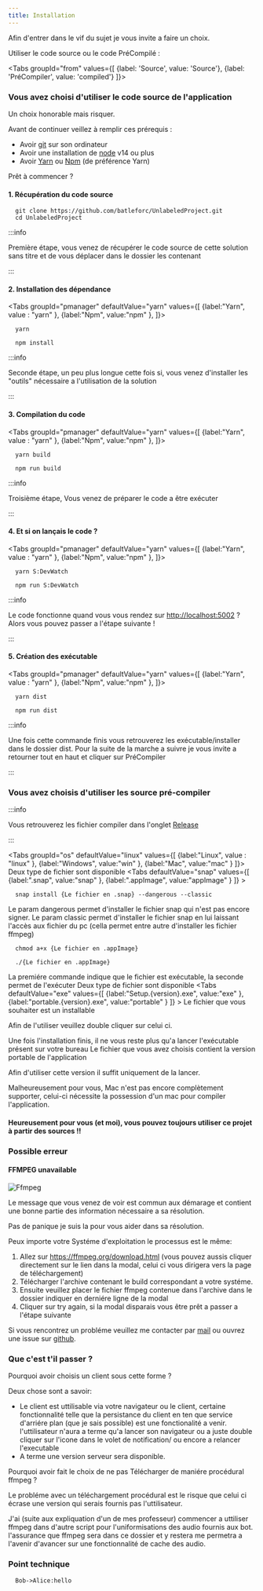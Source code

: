 ```yaml
---
title: Installation
---
```



Afin d'entrer dans le vif du sujet je vous invite a faire un choix.

Utiliser le code source ou le code PréCompilé :

<Tabs
  groupId="from"
  values={[
    {label: 'Source', value: 'Source'},
    {label: 'PréCompiler', value: 'compiled'}
  ]}>
  <TabItem value="Source">

### Vous avez choisi d'utiliser le code source de l'application

  <p>Un choix honorable mais risquer.</p>
  Avant de continuer veillez à remplir ces prérequis :
  <ul>
    <li> Avoir <a href="https://git-scm.com/">git</a> sur son ordinateur </li>
    <li> Avoir une installation de <a href="https://nodejs.dev/">node</a> v14 ou plus</li>
    <li> Avoir <a href="https://yarnpkg.com/">Yarn</a> ou <a href="https://www.npmjs.com/get-npm">Npm</a> (de préférence Yarn)</li>
  </ul>
  <p>Prêt à commencer ?</p>

#### 1. Récupération du code source

  ```shell
    git clone https://github.com/batleforc/UnlabeledProject.git
    cd UnlabeledProject
  ```

:::info

Première étape, vous venez de récupérer le code source de cette solution sans titre et de vous déplacer dans le dossier les contenant

:::

#### 2. Installation des dépendance

  <Tabs
  groupId="pmanager"
  defaultValue="yarn"
  values={[
    {label:"Yarn", value : "yarn" },
    {label:"Npm", value:"npm" },
  ]}>
  <TabItem
  value="yarn">

  ```shell
    yarn
  ```

  </TabItem>
  <TabItem
  value="npm">

  ```shell
    npm install
  ```

  </TabItem>
  </Tabs>

:::info

Seconde étape, un peu plus longue cette fois si, vous venez d'installer les "outils" nécessaire a l'utilisation de la solution

:::

#### 3. Compilation du code

  <Tabs
  groupId="pmanager"
  defaultValue="yarn"
  values={[
    {label:"Yarn", value : "yarn" },
    {label:"Npm", value:"npm" },
  ]}>
  <TabItem
  value="yarn">

  ```shell
    yarn build
  ```

  </TabItem>
  <TabItem
  value="npm">

  ```shell
    npm run build
  ```

  </TabItem>
  </Tabs>

:::info

Troisième étape, Vous venez de préparer le code a être exécuter

:::

#### 4. Et si on lançais le code ?

  <Tabs
  groupId="pmanager"
  defaultValue="yarn"
  values={[
    {label:"Yarn", value : "yarn" },
    {label:"Npm", value:"npm" },
  ]}>
  <TabItem
  value="yarn">

  ```shell
    yarn S:DevWatch
  ```

  </TabItem>
  <TabItem
  value="npm">

  ```shell
    npm run S:DevWatch
  ```

  </TabItem>
  </Tabs>

:::info

Le code fonctionne quand vous vous rendez sur <http://localhost:5002> ? Alors vous pouvez passer a l'étape suivante !

:::

#### 5. Création des exécutable

  <Tabs
  groupId="pmanager"
  defaultValue="yarn"
  values={[
    {label:"Yarn", value : "yarn" },
    {label:"Npm", value:"npm" },
  ]}>
  <TabItem
  value="yarn">

  ```shell
    yarn dist
  ```

  </TabItem>
  <TabItem
  value="npm">

  ```shell
    npm run dist
  ```

  </TabItem>
  </Tabs>

:::info

Une fois cette commande finis vous retrouverez les exécutable/installer dans le dossier dist. Pour la suite de la marche a suivre je vous invite a retourner tout en haut et cliquer sur PréCompiler

:::

  </TabItem>
  <TabItem
  value="compiled">

### Vous avez choisis d'utiliser les source pré-compiler

:::info

Vous retrouverez les fichier compiler dans l'onglet [Release](/release)

:::

  <Tabs
    groupId="os"
    defaultValue="linux"
    values={[
      {label:"Linux", value : "linux" },
      {label:"Windows", value:"win" },
      {label:"Mac", value:"mac" }
    ]}>
  <TabItem
  value="linux">
  Deux type de fichier sont disponible
    <Tabs
    defaultValue="snap"
    values={[
      {label:".snap", value:"snap" },
      {label:".appImage", value:"appImage" }
    ]} >
  <TabItem
  value="snap">

```shell
  snap install {Le fichier en .snap} --dangerous --classic
```

  Le param dangerous permet d'installer le fichier snap qui n'est pas encore signer. Le param classic permet d'installer le fichier snap en lui laissant l'accès aux fichier du pc (cella permet entre autre d'installer les fichier ffmpeg)
  </TabItem>
  <TabItem
  value="appImage">

```shell
  chmod a+x {Le fichier en .appImage}

  ./{Le fichier en .appImage}
```

  La premiére commande indique que le fichier est exécutable, la seconde permet de l'exécuter
  </TabItem>
  </Tabs>
  </TabItem>
  <TabItem
  value="win">
  Deux type de fichier sont disponible
  <Tabs
    defaultValue="exe"
    values={[
      {label:"Setup.{version}.exe", value:"exe" },
      {label:"portable.{version}.exe", value:"portable" }
    ]} >
    <TabItem
    value="exe">
    Le fichier que vous souhaiter est un installable
    <p>Afin de l'utiliser veuillez double cliquer sur celui ci.</p>
    Une fois l'installation finis, il ne vous reste plus qu'a lancer l'exécutable présent sur votre bureau
    </TabItem>
    <TabItem
    value="portable">
    Le fichier que vous avez choisis contient la version portable de l'application
    <p> Afin d'utiliser cette version il suffit uniquement de la lancer.</p>
    </TabItem>
    </Tabs>
  </TabItem>
  <TabItem
  value="mac">
  Malheureusement pour vous, Mac n'est pas encore complètement supporter, celui-ci nécessite la possession d'un mac pour compiler l'application.
  <h4>Heureusement pour vous (et moi), vous pouvez toujours utiliser ce projet à partir des sources !!</h4>
  </TabItem>
  </Tabs>
  </TabItem>
</Tabs>

### Possible erreur

#### FFMPEG unavailable

![Ffmpeg](/img/ffmpeg.png)

Le message que vous venez de voir est commun aux démarage et contient une bonne partie des information nécessaire a sa résolution.

Pas de panique je suis la pour vous aider dans sa résolution.

Peux importe votre Systéme d'exploitation le processus est le même:

1. Allez sur <https://ffmpeg.org/download.html> (vous pouvez aussis cliquer directement sur le lien dans la modal, celui ci vous dirigera vers la page de téléchargement)
2. Télécharger l'archive contenant le build correspondant a votre systéme.
3. Ensuite veuillez placer le fichier ffmpeg contenue dans l'archive dans le dossier indiquer en derniére ligne de la modal
4. Cliquer sur try again, si la modal disparais vous être prêt a passer a l'étape suivante

Si vous rencontrez un probléme veuillez me contacter par <a href="mailto:maxleriche.60@gmail.com">mail</a> ou ouvrez une issue sur <a href="https://github.com/batleforc/UnlabeledProject/issues">github</a>.

### Que c'est t'il passer ?

Pourquoi avoir choisis un client sous cette forme ?

Deux chose sont a savoir:

- Le client est uttilisable via votre navigateur ou le client, certaine fonctionnalité telle que la persistance du client en ten que service d'arriére plan (que je sais possible) est une fonctionalité a venir. l'uttilisateur n'aura a terme qu'a lancer son navigateur ou a juste double cliquer sur l'icone dans le volet de notification/ ou encore a relancer l'executable
- A terme une version serveur sera disponible.

Pourquoi avoir fait le choix de ne pas Télécharger de maniére procédural ffmpeg ?

Le probléme avec un téléchargement procédural est le risque que celui ci écrase une version qui serais fournis pas l'uttilisateur.

J'ai (suite aux expliquation d'un de mes professeur) commencer a uttiliser ffmpeg dans d'autre script pour l'uniformisations des audio fournis aux bot. l'assurance que ffmpeg sera dans ce dossier et y restera me permetra a l'avenir d'avancer sur une fonctionnalité de cache des audio.

### Point technique

```plantuml What have i done
  Bob->Alice:hello
```